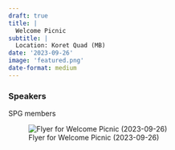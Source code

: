 ```yaml
---
draft: true 
title: |
  Welcome Picnic
subtitle: |
  Location: Koret Quad (MB)
date: '2023-09-26'
image: 'featured.png'
date-format: medium 
---
```



### Speakers  
SPG members


![Flyer for Welcome Picnic (2023-09-26)](featured.png){.lightbox}
